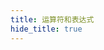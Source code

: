 ```yaml
---
title: 运算符和表达式
hide_title: true
---
```



<FeatureIcon src={javascript} title="运算符和表达式" />
<LinkList
  data={[
    {
      title: "按位非 ~",
      link: "/docs/javascript/operators-and-expressions/bitwise-not",
      src: javascript,
    },
    {
      title: "逻辑或 ||",
      link: "/docs/javascript/operators-and-expressions/logic-or",
      src: javascript,
    },
    {
      title: "空值合并 ??",
      link: "/docs/javascript/operators-and-expressions/nullish-coalescing",
      src: javascript,
    },
    {
      title: "逻辑空赋值 ??=",
      link: "/docs/javascript/operators-and-expressions/logical-nullish-assignment",
      src: javascript,
    },
    {
      title: "可选链 ?.",
      link: "/docs/javascript/operators-and-expressions/option-chaining",
      src: javascript,
    },
    {
      title: "解构赋值",
      link: "/docs/javascript/operators-and-expressions/destructuring-assignment",
      src: javascript,
    },
  ]}
/>
